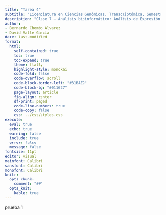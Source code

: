 ```yaml
---
title: "Tarea 4"
subtitle: "Licenciatura en Ciencias Genómicas, Transcriptómica, Semestre 2025-2"
description: "Clase 7 – Análisis bioinformático: Análisis de Expresión Diferencial"
author:
- Bernardo Chombo Álvarez
- David Valle García
date: last-modified
format:
  html:
    self-contained: true
    toc: true
    toc-expand: true
    theme: flatly
    highlight-style: monokai
    code-fold: false
    code-overflow: scroll
    code-block-border-left: "#31BAE9"
    code-block-bg: "#011627"
    page-layout: article
    fig-align: center
    df-print: paged
    code-line-numbers: true
    code-copy: false
    css: ../css/styles.css
execute: 
  eval: true
  echo: true
  warning: false
  include: true
  error: false
  message: false
fontsize: 11pt
editor: visual
mainfont: Calibri
sansfont: Calibri
monofont: Calibri
knitr:
  opts_chunk:
    comment: "##"
  opts_knit:
    kable: true
---
```


prueba 1
